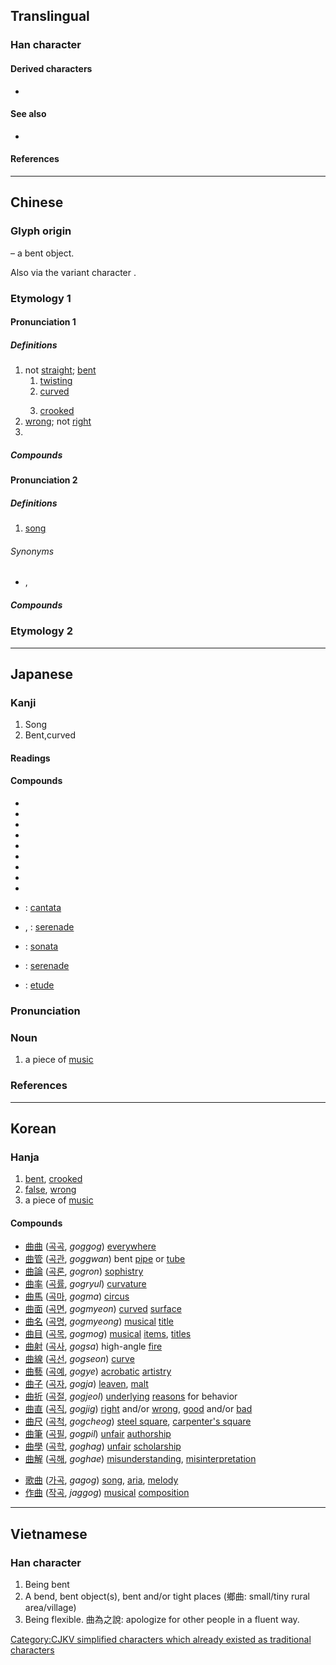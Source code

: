 {{also|麹|麯|典|麴}}
{{character info/new}}
==Translingual==
{{stroke order}}

===Han character===
{{Han char|rn=73|rad=曰|as=02|sn=6|four=55600|canj=TW,TBC,XTW}}

====Derived characters====
* {{l|mul|[[豊]], [[農]], [[麯]], [[𨀪]], [[𨀲]], [[㖆]], [[浀]], [[粬]], [[蛐]]}}

====See also====
* {{l|mul|[[典]], [[曹]]}} <!-- Unrelated, but current form similar -->

====References====
{{Han ref|kx=0502.020|dkj=14280|dj=0873.040|hdz=21484.020|uh=66F2}}

----

==Chinese==
{{zh-forms}}

===Glyph origin===
{{Han etym}}
{{liushu|i}} – a bent object.

Also {{Han simp|麴|nocap=y}} via the variant character {{l|zh|麯}}.

===Etymology 1===

====Pronunciation 1====
{{zh-pron
|m=qū
|m-s=
|dg=
|c=kuk1
|c-t=
|g=
|h=pfs=khiuk
|j=
|md=
|mn=khiok/qz:khiak/tw,xm,zz:khek/xm,zz:khak/tw:khiau
|mn_note=khiok - literary; khiak/khek/khak - vernacular; khiau - 蹺 used in the Mainland
|mn-t=
|w=
|x=
|mc=y
|oc=y
|ma=
|cat=a
}}

=====Definitions=====
{{zh-hanzi}}
{{zh-wp|zh:曲姓}}

# not [[straight]]; [[bent]]
## [[twisting]]
## [[curved]]
##: {{zh-x|曲線|curve}}
## [[crooked]]
# [[wrong]]; not [[right]]
# {{surname|lang=zh}}

=====Compounds=====
{{zh-der|曲筆|曲別針|曲尺|曲棍球|曲解|曲盡其妙|曲徑|曲裡拐彎|曲裡拐彎兒|曲面|曲曲彎彎|曲射炮|曲水流觴|曲線|曲意逢迎|曲折|曲直|圓錐曲線|不顧曲直|三回九曲|委曲成全|保留曲線|彎曲|九曲洞|卷曲|委曲|屈曲|弓腰曲背|二次曲線|感人心曲|審曲面勢|委曲求全|二次曲面|心曲|土中曲蟮|彎彎曲曲|平面曲線|龐琴曲線|小廉曲謹|學習曲線|千里一曲|坊曲|乞留曲律|曲水|拗曲作直|曲頸甑|曲謹|樛曲|曲躬躬|曲肱而枕|空間曲線|曲撓|文曲星|曲欄|曲蓋|曲學詖行|曲室|撓直為曲|曲媚取容|曲道|浮詞曲說|武曲星|曲軸|海曲|曲阻|曲律|曲江|曲說|曲突徙薪|曲致|曲江池|曲江宴|曲曲折折|曲拗|款曲|曲盡人情|汀曲|曲臺|曲房|曲學阿世|私曲|曲線美|曲蟮|曲園|曲柄笠|河曲智叟|扭曲作直|盤曲|曲直分明|曲徑通幽|盤旋曲折|曲瓊|曲率|曲肱之樂|曲背|曲體|曲辮子|曲意|曲心矯肚|曲裾|捲曲|曲匝|拳曲|扭曲|歪曲|流觴曲水|水曲|曲折離奇|曲線板|曲隱|曲赦|曲薄|曲禮|曲球|曲流|曲折縈紆|曲從|曲庇|曲局|曲宴|曲士|是非曲直|曲霉|褶曲山脈|縱曲枉直|蟠曲|迂迴曲折|襟曲|紆曲|雙曲線|鄉曲|鬈曲|迂迂曲曲|迂曲|薄曲|苟容曲從|褶曲|飲水曲肱|靜脈曲張|部曲|離奇曲折|阿意曲從|鄰曲|鄉曲之譽|邪曲|遠引曲喻|詰曲|衷曲|蜷曲}}

====Pronunciation 2====
{{zh-pron
|m=qǔ,er=y
|m-s=
|dg=чү1
|c=kuk1
|c-t=
|g=
|h=pfs=khiuk
|j=
|md=kuóh
|mn=khiok/qz:khiak/tw,xm,zz:khek
|mn_note=khiok - literary; khiak/khek - vernacular
|mn-t=
|w=4qioq
|x=
|mc=y
|oc=y
|ma=
|cat=n
}}

=====Definitions=====
{{zh-hanzi}}

# [[song]]
#: {{zh-x|歌曲{qǔ}|song}}
#: {{zh-x|曲{qǔ}調{diào}|melody}}

======Synonyms======
* {{zh-l|歌曲}}, {{zh-l|歌}}

=====Compounds=====
{{zh-der|曲笛|曲調|曲高和寡|曲目|曲牌|曲譜|曲壇|曲藝|曲終奏雅|曲子|催眠曲|交響曲|一曲千金|冷板曲|作曲|北曲|妙曲|小曲|名曲|岔曲|前奏曲|受難曲|但曲|劇曲|大協奏曲|三部曲|塞下曲|慢曲|大曲|地方戲曲|一曲|唱曲|元曲|彌撒曲|圓舞曲|序曲|幻想曲|奏鳴曲|崑曲|主題曲|小夜曲|念曲叫曲|一曲陽關|安魂曲|創意曲|塞上曲|套曲|奏鳴曲式|小步舞曲|佛曲|副曲|小插曲|夜曲|周郎顧曲|南曲|協奏曲|度曲|同工異曲|六十種曲|俚曲|敦煌曲子|神曲|採蓮曲|抗戰歌曲|散曲|法曲|拔山曲|曲式|曲學|插曲|曲話|敘事曲|民俗曲藝|浪漫曲|波蘭舞曲|流行歌曲|異曲同工|歌曲|搖籃曲|戀曲|曲終人散|揚州清曲|樂曲|獨曲|牌子曲|白雪曲|當曲河|流亡曲|戲曲|月光曲|曲度|欸乃曲|狂想曲|民謠歌曲|舞曲|詞曲|螾廬曲談|迴旋曲|顧曲周郎|道曲|練聲曲|練習曲|間奏曲|進行曲|編曲|鼓子曲|終曲|自度曲|組曲|粵曲|藝術歌曲|饒舌歌曲|長干曲|衿曲|西曲|雨村曲話|酒曲|赴曲|輪旋曲|輪唱曲|細曲|變奏曲|譜曲|詼諧曲|顧曲|鄭衛之曲}}

===Etymology 2===
{{zh-see|麴}}

----

==Japanese==

===Kanji===
{{ja-kanji|grade=3|rs=曰02}}

# Song
# Bent,curved

====Readings====
{{ja-readings
|goon=こく
|kanon=きょく
|kun=ま-がる, ま-げる, くま-, くせ-
}}

====Compounds====
{{der-top|Compounds}}
* {{ja-r|曲解|きょっかい}}
* {{ja-r|曲技|きょくぎ}}
* {{ja-r|曲芸|きょくげい}}
* {{ja-r|曲射|きょくしゃ}}
* {{ja-r|曲折|きょくせつ}}
* {{ja-r|曲面|きょくめん}}
* {{ja-r|曲目|きょくもく}}
* {{ja-r|曲論|きょくろん}}
* {{ja-r|曲者|くせもの}}
* {{ja-r|交声曲|こうせいきょく}}: [[cantata]]
* {{ja-r|小夜曲|さよきょく}}, {{ja-r|小夜曲|しょうやきょく}}: [[serenade]]
* {{ja-r|奏鳴曲|そうめいきょく}}: [[sonata]]
* {{ja-r|夜曲|やきょく}}: [[serenade]]
* {{ja-r|練習曲|れんしゅうきょく}}: [[etude]]
{{der-bottom}}

{{ja-kanjitab|きょく|yomi=o}}

===Pronunciation===
{{ja-pron|yomi=kanon|きょく|acc=0|acc_ref=DJR,NHK|acc2=1|acc2_ref=DJR,NHK}}

===Noun===
{{ja-noun|きょく}}

# a piece of [[music]]

===References===
<references/>

----

==Korean==

===Hanja===
{{ko-hanja|hangeul=곡}}

# [[bent]], [[crooked]]
# [[false]], [[wrong]]
# a piece of [[music]]

====Compounds====
{{top2}}
* [[曲曲]] ([[곡곡]], ''goggog'') [[everywhere]]
* [[曲管]] ([[곡관]], ''goggwan'') bent [[pipe]] or [[tube]]
* [[曲論]] ([[곡론]], ''gogron'') [[sophistry]]
* [[曲率]] ([[곡률]], ''gogryul'') [[curvature]]
* [[曲馬]] ([[곡마]], ''gogma'') [[circus]]
* [[曲面]] ([[곡면]], ''gogmyeon'') [[curved]] [[surface]]
* [[曲名]] ([[곡명]], ''gogmyeong'') [[musical]] [[title]]
* [[曲目]] ([[곡목]], ''gogmog'') [[musical]] [[item]]s, [[title]]s
* [[曲射]] ([[곡사]], ''gogsa'') high-angle [[fire]]
* [[曲線]] ([[곡선]], ''gogseon'') [[curve]]
* [[曲藝]] ([[곡예]], ''gogye'') [[acrobatic]] [[artistry]]
* [[曲子]] ([[곡자]], ''gogja'') [[leaven]], [[malt]]
* [[曲折]] ([[곡절]], ''gogjeol'') [[underlying]] [[reasons]] for behavior
* [[曲直]] ([[곡직]], ''gogjig'') [[right]] and/or [[wrong]], [[good]] and/or [[bad]]
* [[曲尺]] ([[곡척]], ''gogcheog'') [[steel square]], [[carpenter's square]]
* [[曲筆]] ([[곡필]], ''gogpil'') [[unfair]] [[authorship]]
* [[曲學]] ([[곡학]], ''goghag'') [[unfair]] [[scholarship]]
* [[曲解]] ([[곡해]], ''goghae'') [[misunderstanding]], [[misinterpretation]]
{{mid2}}
* [[歌曲]] ([[가곡]], ''gagog'') [[song]], [[aria]], [[melody]]
* [[作曲]] ([[작곡]], ''jaggog'') [[musical]] [[composition]]
{{bottom}}

----

==Vietnamese==

===Han character===
{{vi-hantu|khúc|rs=曰02}}

# Being bent
# A bend, bent object(s), bent and/or tight places (鄉曲: small/tiny rural area/village)
# Being flexible. 曲為之說: apologize for other people in a fluent way.

[[Category:CJKV simplified characters which already existed as traditional characters]]